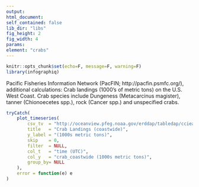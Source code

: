 ```yaml
---
output:
html_document:
self_contained: false
lib_dir: "libs"
fig_height: 2
fig_width: 4
params:
element: "crabs"
---
```


```r
knitr::opts_chunk$set(echo=F, message=F, warning=F)
library(infographiq)
```

<base target="_parent">
Pacific Fisheries Information Network (PacFIN;
http://pacfin.psmfc.org/), additional calculations: Crab landings (1000's of
metric tons) on the U.S. West Coast. Crab species include Dungeness
(Metacarcinus magister), tanner (Chionoecetes spp.), rock (Cancer spp.) and
unspecified crabs.

```r
tryCatch(
    plot_timeseries(
        csv_tv  = "http://oceanview.pfeg.noaa.gov/erddap/tabledap/cciea_AC.csvp?time%2Ccrab_coastwide&time%3E=1980-01-01&time%3C=2014-01-01",
        title   = "Crab Landings (coastwide)",
        y_label = "(1000s metric tons)",
        skip    = 0,
        filter  = NULL,
        col_t   = "time (UTC)",
        col_y   = "crab_coastwide (1000s metric tons)",
        group_by= NULL
    ),
    error = function(e) e
)
```
